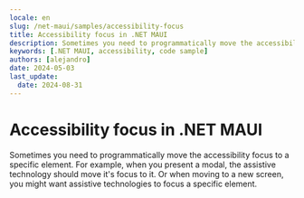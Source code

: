 ```yaml
---
locale: en
slug: /net-maui/samples/accessibility-focus
title: Accessibility focus in .NET MAUI
description: Sometimes you need to programmatically move the accessibility focus to a specific element.
keywords: [.NET MAUI, accessibility, code sample]
authors: [alejandro]
date: 2024-05-03
last_update:
  date: 2024-08-31
---
```


# Accessibility focus in .NET MAUI

Sometimes you need to programmatically move the accessibility focus to a specific element. For example, when you present a modal, the assistive technology should move it's focus to it. Or when moving to a new screen, you might want assistive technologies to focus a specific element.

<CodeSample id="accessibility-focus" framework="net-maui" locale="en"/>
